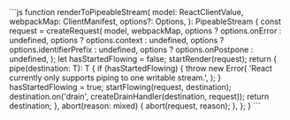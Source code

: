 
<CodeBlock>
```js
function renderToPipeableStream(
  model: ReactClientValue,
  webpackMap: ClientManifest,
  options?: Options,
): PipeableStream {
  const request = createRequest(
    model,
    webpackMap,
    options ? options.onError : undefined,
    options ? options.context : undefined,
    options ? options.identifierPrefix : undefined,
    options ? options.onPostpone : undefined,
  );
  let hasStartedFlowing = false;
  startRender(request);
  return {
    pipe<T: Writable>(destination: T): T {
      if (hasStartedFlowing) {
        throw new Error(
          'React currently only supports piping to one writable stream.',
        );
      }
      hasStartedFlowing = true;
      startFlowing(request, destination);
      destination.on('drain', createDrainHandler(destination, request));
      return destination;
    },
    abort(reason: mixed) {
      abort(request, reason);
    },
  };
}
```
</CodeBlock>